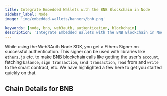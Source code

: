 ```yaml
---
title: Integrate Embedded Wallets with the BNB Blockchain in Node
sidebar_label: Node
image: 'img/embedded-wallets/banners/bnb.png'

keywords: [node, bnb, web3auth, authentication, blockchain]
description: 'Integrate Embedded Wallets with the BNB Blockchain in Node | Embedded Wallets'
---
```



While using the Web3Auth Node SDK, you get a Ethers Signer on successful authentication. This signer can be used with libraries like [`ethers.js`](https://docs.ethers.io/v5/getting-started/) etc. to make [BNB](https://www.bnbchain.org/) blockchain calls like getting the user's `account`, fetching `balance`, `sign transaction`, `send transaction`, `read` from and `write` to the smart contract, etc. We have highlighted a few here to get you started quickly on that.

## Chain Details for BNB

<ChainDetailsBnb />

<EVMInteraction />
